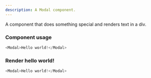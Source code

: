 ```yaml
---
description: A Modal component.
---
```



A component that does something special and renders text in a div.

### Component usage
```js
<Modal>Hello world!</Modal>
```

### Render hello world!

```js live
<Modal>Hello world!</Modal>
```
